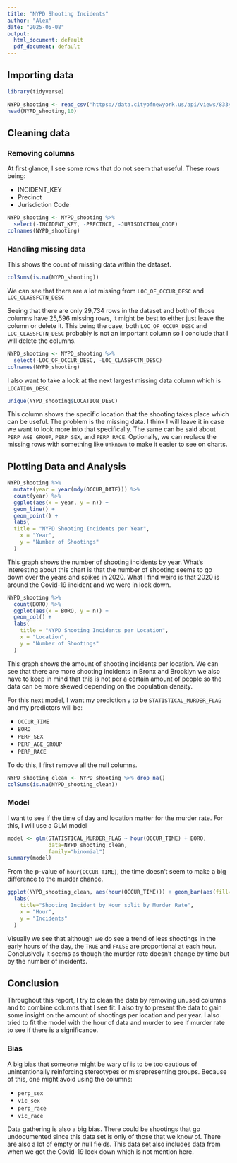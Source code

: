 ---
title: "NYPD Shooting Incidents"
author: "Alex"
date: "2025-05-08"
output:
  html_document: default
  pdf_document: default
---

## Importing data

```{r load_libraries, message=FALSE}
library(tidyverse)
```

```{r import_data, message=FALSE}
NYPD_shooting <- read_csv("https://data.cityofnewyork.us/api/views/833y-fsy8/rows.csv?accessType=DOWNLOAD")
head(NYPD_shooting,10)
```

## Cleaning data

### Removing columns

At first glance, I see some rows that do not seem that useful. These rows being:

-   INCIDENT_KEY
-   Precinct
-   Jurisdiction Code

```{r remove_unused_cols, message=FALSE}
NYPD_shooting <- NYPD_shooting %>%
  select(-INCIDENT_KEY, -PRECINCT, -JURISDICTION_CODE)
colnames(NYPD_shooting)
```

### Handling missing data

This shows the count of missing data within the dataset.

```{r show_missing_data, message=FALSE}
colSums(is.na(NYPD_shooting))
```

We can see that there are a lot missing from `LOC_OF_OCCUR_DESC` and `LOC_CLASSFCTN_DESC`

Seeing that there are only 29,734 rows in the dataset and both of those columns have 25,596 missing rows, it might be best to either just leave the column or delete it. This being the case, both `LOC_OF_OCCUR_DESC` and `LOC_CLASSFCTN_DESC` probably is not an important column so I conclude that I will delete the columns.

```{r remove_na_cols, message=FALSE}
NYPD_shooting <- NYPD_shooting %>%
  select(-LOC_OF_OCCUR_DESC, -LOC_CLASSFCTN_DESC)
colnames(NYPD_shooting)
```

I also want to take a look at the next largest missing data column which is `LOCATION_DESC`.

```{r show_location_desc, message=FALSE}
unique(NYPD_shooting$LOCATION_DESC)
```

This column shows the specific location that the shooting takes place which can be useful. The problem is the missing data. I think I will leave it in case we want to look more into that specifically. The same can be said about `PERP_AGE_GROUP`, `PERP_SEX`, and `PERP_RACE`. Optionally, we can replace the missing rows with something like `Unknown` to make it easier to see on charts.

## Plotting Data and Analysis

```{r plot_shotting_per_year, message=FALSE}
NYPD_shooting %>%
  mutate(year = year(mdy(OCCUR_DATE))) %>%
  count(year) %>%
  ggplot(aes(x = year, y = n)) +
  geom_line() +
  geom_point() +
  labs(
  title = "NYPD Shooting Incidents per Year",
    x = "Year",
    y = "Number of Shootings"
  )
```

This graph shows the number of shooting incidents by year. What's interesting about this chart is that the number of shooting seems to go down over the years and spikes in 2020. What I find weird is that 2020 is around the Covid-19 incident and we were in lock down.

```{r plot_shootings_per_location, message=FALSE}
NYPD_shooting %>%
  count(BORO) %>%
  ggplot(aes(x = BORO, y = n)) +
  geom_col() +
  labs(
    title = "NYPD Shooting Incidents per Location",
    x = "Location",
    y = "Number of Shootings"
  )
```

This graph shows the amount of shooting incidents per location. We can see that there are more shooting incidents in Bronx and Brooklyn we also have to keep in mind that this is not per a certain amount of people so the data can be more skewed depending on the population density.

For this next model, I want my prediction `y` to be `STATISTICAL_MURDER_FLAG` and my predictors will be:

-   `OCCUR_TIME`
-   `BORO`
-   `PERP_SEX`
-   `PERP_AGE_GROUP`
-   `PERP_RACE`

To do this, I first remove all the null columns.

```{r remove_na, message=FALSE}
NYPD_shooting_clean <- NYPD_shooting %>% drop_na()
colSums(is.na(NYPD_shooting_clean))
```

### Model

I want to see if the time of day and location matter for the murder rate. For this, I will use a GLM model

```{r model_murder_flag, message=FALSE}
model <- glm(STATISTICAL_MURDER_FLAG ~ hour(OCCUR_TIME) + BORO, 
             data=NYPD_shooting_clean,
             family="binomial")
summary(model)
```

From the p-value of `hour(OCCUR_TIME)`, the time doesn't seem to make a big difference to the murder chance.

```{r model_visual, message=FALSE}
ggplot(NYPD_shooting_clean, aes(hour(OCCUR_TIME))) + geom_bar(aes(fill=STATISTICAL_MURDER_FLAG)) +
  labs(
    title="Shooting Incident by Hour split by Murder Rate",
    x = "Hour",
    y = "Incidents"
  )
```

Visually we see that although we do see a trend of less shootings in the early hours of the day, the `TRUE` and `FALSE` are proportional at each hour. Conclusively it seems as though the murder rate doesn't change by time but by the number of incidents.

## Conclusion

Throughout this report, I try to clean the data by removing unused columns and to combine columns that I see fit. I also try to present the data to gain some insight on the amount of shootings per location and per year. I also tried to fit the model with the hour of data and murder to see if murder rate to see if there is a significance.

### Bias

A big bias that someone might be wary of is to be too cautious of unintentionally reinforcing stereotypes or misrepresenting groups. Because of this, one might avoid using the columns:

-   `perp_sex`
-   `vic_sex`
-   `perp_race`
-   `vic_race`

Data gathering is also a big bias. There could be shootings that go undocumented since this data set is only of those that we know of. There are also a lot of empty or null fields. This data set also includes data from when we got the Covid-19 lock down which is not mention here.
